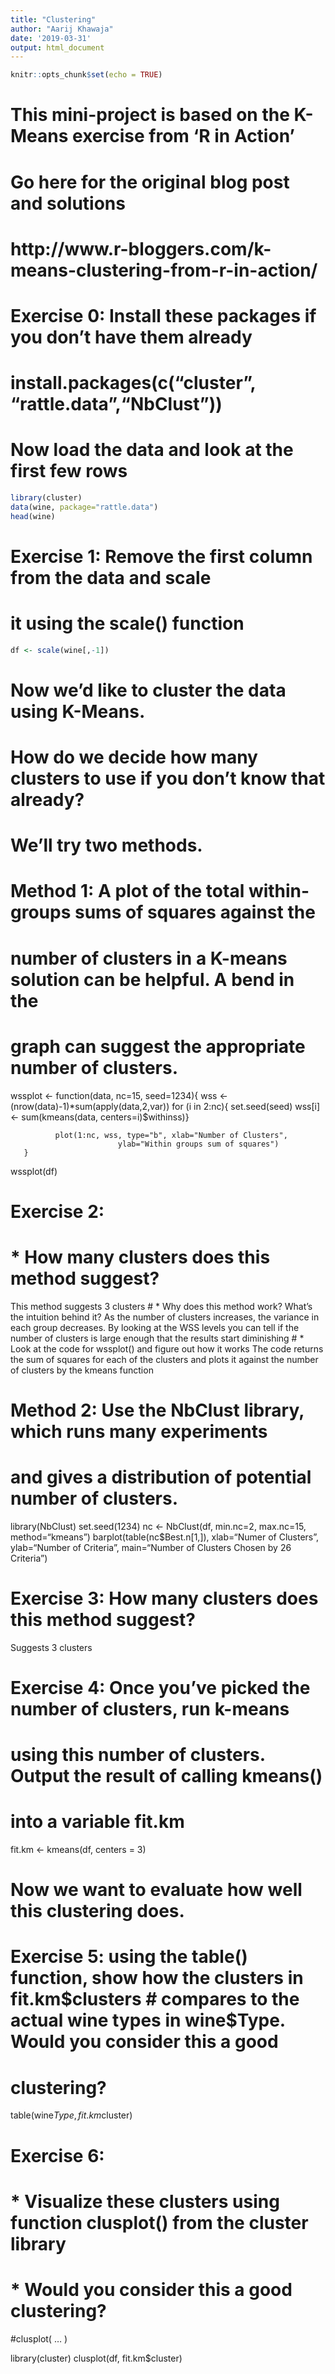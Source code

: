 ```yaml
---
title: "Clustering"
author: "Aarij Khawaja"
date: '2019-03-31'
output: html_document
---
```


```r
knitr::opts_chunk$set(echo = TRUE)
```

# This mini-project is based on the K-Means exercise from 'R in Action'
# Go here for the original blog post and solutions
# http://www.r-bloggers.com/k-means-clustering-from-r-in-action/

# Exercise 0: Install these packages if you don't have them already

# install.packages(c("cluster", "rattle.data","NbClust"))

# Now load the data and look at the first few rows
```r
library(cluster)
data(wine, package="rattle.data")
head(wine)
```

# Exercise 1: Remove the first column from the data and scale
# it using the scale() function

```r
df <- scale(wine[,-1])
```


# Now we'd like to cluster the data using K-Means. 
# How do we decide how many clusters to use if you don't know that already?
# We'll try two methods.

# Method 1: A plot of the total within-groups sums of squares against the 
# number of clusters in a K-means solution can be helpful. A bend in the 
# graph can suggest the appropriate number of clusters. 


wssplot <- function(data, nc=15, seed=1234){
	              wss <- (nrow(data)-1)*sum(apply(data,2,var))
               	      for (i in 2:nc){
		        set.seed(seed)
	                wss[i] <- sum(kmeans(data, centers=i)$withinss)}
	                
		      plot(1:nc, wss, type="b", xlab="Number of Clusters",
	                        ylab="Within groups sum of squares")
	   }

wssplot(df)


# Exercise 2:
#   * How many clusters does this method suggest?
This method suggests 3 clusters
#   * Why does this method work? What's the intuition behind it?
As the number of clusters increases, the variance in each group decreases. By looking
at the WSS levels you can tell if the number of clusters is large enough that the results
start diminishing
#   * Look at the code for wssplot() and figure out how it works
The code returns the sum of squares for each of the clusters and plots it against the
number of clusters by the kmeans function

# Method 2: Use the NbClust library, which runs many experiments
# and gives a distribution of potential number of clusters.

library(NbClust)
set.seed(1234)
nc <- NbClust(df, min.nc=2, max.nc=15, method="kmeans")
barplot(table(nc$Best.n[1,]),
	          xlab="Numer of Clusters", ylab="Number of Criteria",
		            main="Number of Clusters Chosen by 26 Criteria")


# Exercise 3: How many clusters does this method suggest?
Suggests 3 clusters

# Exercise 4: Once you've picked the number of clusters, run k-means 
# using this number of clusters. Output the result of calling kmeans()
# into a variable fit.km

fit.km <- kmeans(df, centers = 3)

# Now we want to evaluate how well this clustering does.

# Exercise 5: using the table() function, show how the clusters in fit.km$clusters
# compares to the actual wine types in wine$Type. Would you consider this a good
# clustering?

table(wine$Type, fit.km$cluster)

# Exercise 6:
# * Visualize these clusters using  function clusplot() from the cluster library
# * Would you consider this a good clustering?

#clusplot( ... )

library(cluster)
clusplot(df, fit.km$cluster)